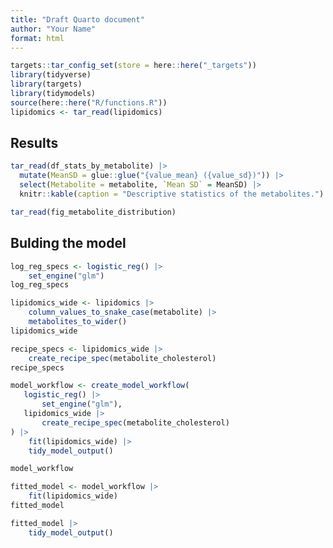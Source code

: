 ```yaml
---
title: "Draft Quarto document"
author: "Your Name"
format: html
---
```


```r
targets::tar_config_set(store = here::here("_targets"))
library(tidyverse)
library(targets)
library(tidymodels)
source(here::here("R/functions.R"))
lipidomics <- tar_read(lipidomics)
```

## Results

```r
tar_read(df_stats_by_metabolite) |>
  mutate(MeanSD = glue::glue("{value_mean} ({value_sd})")) |>
  select(Metabolite = metabolite, `Mean SD` = MeanSD) |>
  knitr::kable(caption = "Descriptive statistics of the metabolites.")
```

```r
tar_read(fig_metabolite_distribution)
```

## Bulding the model

```r
log_reg_specs <- logistic_reg() |>
    set_engine("glm")
log_reg_specs
```

```r
lipidomics_wide <- lipidomics |> 
    column_values_to_snake_case(metabolite) |> 
    metabolites_to_wider()
lipidomics_wide
```

```r
recipe_specs <- lipidomics_wide |> 
    create_recipe_spec(metabolite_cholesterol)
recipe_specs
```

```r
model_workflow <- create_model_workflow(
   logistic_reg() |> 
       set_engine("glm"),
   lipidomics_wide |> 
       create_recipe_spec(metabolite_cholesterol)
) |> 
    fit(lipidomics_wide) |> 
    tidy_model_output()

model_workflow
```

```r
fitted_model <- model_workflow |> 
    fit(lipidomics_wide)
fitted_model
```

```r
fitted_model |> 
    tidy_model_output()
```
